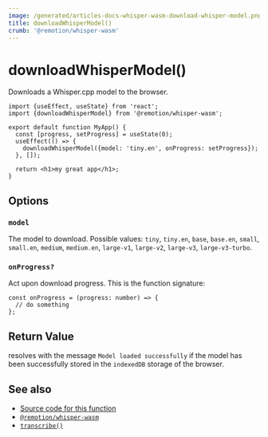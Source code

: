 ```yaml
---
image: /generated/articles-docs-whisper-wasm-download-whisper-model.png
title: downloadWhisperModel()
crumb: '@remotion/whisper-wasm'
---
```


# downloadWhisperModel()

Downloads a Whisper.cpp model to the browser.

```tsx twoslash title="app.tsx"
import {useEffect, useState} from 'react';
import {downloadWhisperModel} from '@remotion/whisper-wasm';

export default function MyApp() {
  const [progress, setProgress] = useState(0);
  useEffect(() => {
    downloadWhisperModel({model: 'tiny.en', onProgress: setProgress});
  }, []);

  return <h1>my great app</h1>;
}
```

## Options

### `model`

The model to download. Possible values: `tiny`, `tiny.en`, `base`, `base.en`, `small`, `small.en`, `medium`, `medium.en`, `large-v1`, `large-v2`, `large-v3`, `large-v3-turbo`.

### `onProgress?`

Act upon download progress. This is the function signature:

```tsx twoslash
const onProgress = (progress: number) => {
  // do something
};
```

## Return Value

resolves with the message `Model loaded successfully` if the model has been successfully stored in the `indexedDB` storage of the browser.

## See also

- [Source code for this function](https://github.com/remotion-dev/remotion/blob/main/packages/whisper-wasm/src/helpers.ts)
- [`@remotion/whisper-wasm`](/docs/whisper-wasm)
- [`transcribe()`](/docs/whisper-wasm/transcribe)
